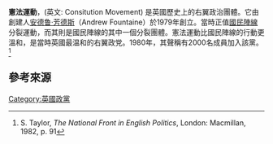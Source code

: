 {{Expand language|en}}
{{Infobox political party|country=英國|name=憲法運動|native_name=Constitutional Movement|colorcode=#0000FF|leader=[[安德鲁·芳德斯|安德鲁·芳德斯]]|founded=1979|dissolved=1984|split=[[國民陣線_(英國)|國民陣線]]|merged=[[英國國民黨|英國國民黨]]|headquarters=[[倫敦|倫敦]]|newspaper=前線新聞|ideology=[[民族主義|民族主義]]|national=}}
'''憲法運動'''，(英文: Consitution Movement) 是英國歷史上的右翼政治團體。它由創建人[[安德鲁·芳德斯|安德鲁·芳德斯]]（Andrew Fountaine）於1979年創立。當時正值[[國民陣線_(英國)|國民陣線]]分裂運動，而其則是國民陣線的其中一個分裂團體。憲法運動比國民陣線的行動更溫和，是當時英國最温和的右翼政党。1980年，其聲稱有2000名成員加入該黨。<ref>S. Taylor, ''The National Front in English Politics'', London: Macmillan, 1982, p. 91</ref>

== 參考來源 ==

<references />
{{politics-stub}}

[[Category:英國政黨|Category:英國政黨]]